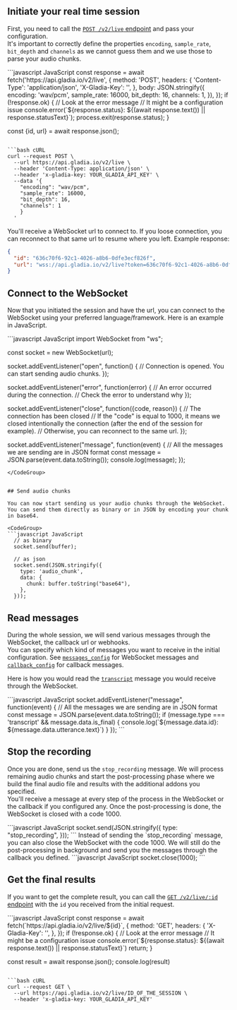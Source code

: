 
## Initiate your real time session

First, you need to call the [`POST /v2/live` endpoint](/api-reference/v2/live/init) and pass your configuration.  
It's important to correctly define the properties `encoding`, `sample_rate`, `bit_depth` and `channels` as we 
cannot guess them and we use those to parse your audio chunks.

<CodeGroup>
```javascript JavaScript
  const response = await fetch('https://api.gladia.io/v2/live', {
    method: 'POST',
    headers: {
      'Content-Type': 'application/json',
      'X-Gladia-Key': '<YOUR_GLADIA_API_KEY>',
    },
    body: JSON.stringify({
      encoding: 'wav/pcm',
      sample_rate: 16000,
      bit_depth: 16,
      channels: 1,
    }),
  });
  if (!response.ok) {
    // Look at the error message
    // It might be a configuration issue
    console.error(`${response.status}: ${(await response.text()) || response.statusText}`);
    process.exit(response.status);
  }

  const {id, url} = await response.json();
```

```bash cURL
curl --request POST \
  --url https://api.gladia.io/v2/live \
  --header 'Content-Type: application/json' \
  --header 'x-gladia-key: YOUR_GLADIA_API_KEY' \
  --data '{
    "encoding": "wav/pcm",
    "sample_rate": 16000,
    "bit_depth": 16,
    "channels": 1
    }
  '
```
</CodeGroup>

You'll receive a WebSocket url to connect to. If you loose connection, you can reconnect to that same url to resume where you left.
Example response:
```json
{
  "id": "636c70f6-92c1-4026-a8b6-0dfe3ecf826f",
  "url": "wss://api.gladia.io/v2/live?token=636c70f6-92c1-4026-a8b6-0dfe3ecf826f"
}
```


## Connect to the WebSocket

Now that you initiated the session and have the url, you can connect to the WebSocket using your preferred language/framework.
Here is an example in JavaScript.

<CodeGroup>
```javascript JavaScript
  import WebSocket from "ws";

  const socket = new WebSocket(url);

  socket.addEventListener("open", function() {
    // Connection is opened. You can start sending audio chunks.
  });

  socket.addEventListener("error", function(error) {
    // An error occurred during the connection.
    // Check the error to understand why
  });

  socket.addEventListener("close", function({code, reason}) {
    // The connection has been closed
    // If the "code" is equal to 1000, it means we closed intentionally the connection (after the end of the session for example).
    // Otherwise, you can reconnect to the same url.
  });

  socket.addEventListener("message", function(event) {
    // All the messages we are sending are in JSON format
    const message = JSON.parse(event.data.toString());
    console.log(message);
  });
```
</CodeGroup>


## Send audio chunks

You can now start sending us your audio chunks through the WebSocket. You can send them directly as binary or in JSON by encoding your chunk in base64.

<CodeGroup>
```javascript JavaScript
  // as binary
  socket.send(buffer);

  // as json
  socket.send(JSON.stringify({
    type: 'audio_chunk',
    data: {
      chunk: buffer.toString("base64"),
    },
  }));
```
</CodeGroup>


## Read messages

During the whole session, we will send various messages through the WebSocket, the callback url or webhooks.  
You can specify which kind of messages you want to receive in the initial configuration. See [`messages_config`](/api-reference/v2/live/init) for WebSocket messages and [`callback_config`](/api-reference/v2/live/init) for callback messages.  

Here is how you would read the [`transcript`](/api-reference/v2/live/message/transcript) message you would receive through the WebSocket.

<CodeGroup>
```javascript JavaScript
  socket.addEventListener("message", function(event) {
    // All the messages we are sending are in JSON format
    const message = JSON.parse(event.data.toString());
    if (message.type === 'transcript' && message.data.is_final) {
      console.log(`${message.data.id}: ${message.data.utterance.text}`)
    }
  });
```
</CodeGroup>


## Stop the recording

Once you are done, send us the `stop_recording` message.
We will process remaining audio chunks and start the post-processing phase where we build the final audio file and results with the additional addons you specified.  
You'll receive a message at every step of the process in the WebSocket or the callback if you configured any.
Once the post-processing is done, the WebSocket is closed with a code 1000.

<CodeGroup>
```javascript JavaScript
  socket.send(JSON.stringify({
    type: "stop_recording",
  }));
```
</CodeGroup>

<Note>
  Instead of sending the `stop_recording` message, you can also close the WebSocket with the code 1000.
  We will still do the post-processing in background and send you the messages through the callback you defined.

  <CodeGroup>
  ```javascript JavaScript
    socket.close(1000);
  ```
  </CodeGroup>
</Note>


## Get the final results

If you want to get the complete result, you can call the [`GET /v2/live/:id` endpoint](/api-reference/v2/live/get) with the `id` you received from the initial request.

<CodeGroup>
```javascript JavaScript
  const response = await fetch(`https://api.gladia.io/v2/live/${id}`, {
    method: 'GET',
    headers: {
      'X-Gladia-Key': '<YOUR_GLADIA_API_KEY>',
    },
  });
  if (!response.ok) {
    // Look at the error message
    // It might be a configuration issue
    console.error(`${response.status}: ${(await response.text()) || response.statusText}`)
    return;
  }

  const result = await response.json();
  console.log(result)
```

```bash cURL
curl --request GET \
  --url https://api.gladia.io/v2/live/ID_OF_THE_SESSION \
  --header 'x-gladia-key: YOUR_GLADIA_API_KEY'
```
</CodeGroup>


<Samples />
